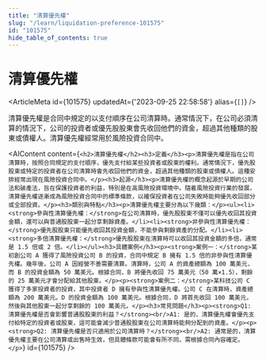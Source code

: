 ```yaml
---
title: "清算優先權"
slug: "/learn/liquidation-preference-101575"
id: "101575"
hide_table_of_contents: true
---
```



# 清算優先權

<ArticleMeta id={101575} updatedAt={'2023-09-25 22:58:58'} alias={`[]`} />
<div className='border-solid border-b border-t-0 my-4 border-[var(--ifm-color-gray-300)]' />

清算優先權是合同中規定的以支付順序在公司清算時。通常情況下，在公司必須清算的情況下，公司的投資者或優先股股東會先收回他們的資金，超過其他種類的股東或債權人。清算優先權經常用於風險投資合同中。

<AIContent content={`<h2>清算優先權</h2><h3>定義</h3><p>清算優先權是指在公司清算時，按照合同規定的支付順序，優先支付給某些投資者或股東的權利。通常情況下，優先股股東或特定的投資者在公司清算時會先收回他們的資金，超過其他種類的股東或債權人。這種安排經常出現在風險投資合同中。</p><h3>起源</h3><p>清算優先權的概念起源於早期的公司法和破產法，旨在保護投資者的利益，特別是在高風險投資環境中。隨着風險投資行業的發展，清算優先權逐漸成為風險投資合同中的標準條款，以確保投資者在公司失敗時能夠優先收回部分或全部投資。</p><h3>類別與特點</h3><p>清算優先權主要分為以下幾類：</p><ul><li><strong>參與性清算優先權：</strong>在公司清算時，優先股股東不僅可以優先收回其投資金額，還可以與普通股股東一起分享剩餘資產。</li><li><strong>非參與性清算優先權：</strong>優先股股東只能優先收回其投資金額，不能參與剩餘資產的分配。</li><li><strong>多倍清算優先權：</strong>優先股股東在清算時可以收回其投資金額的多倍，通常是 1.5 倍或 2 倍。</li></ul><h3>具體案例</h3><p><strong>案例一：</strong>某初創公司 A 獲得了風險投資公司 B 的投資，合同中規定 B 擁有 1.5 倍的非參與性清算優先權。幾年後，公司 A 因經營不善需要清算。清算時，公司 A 的資產總額為 100 萬美元，而 B 的投資金額為 50 萬美元。根據合同，B 將優先收回 75 萬美元（50 萬×1.5），剩餘的 25 萬美元才會分配給其他股東。</p><p><strong>案例二：</strong>某科技公司 C 獲得了多家投資者的投資，其中投資者 D 擁有參與性清算優先權。公司 C 在清算時，資產總額為 200 萬美元。D 的投資金額為 100 萬美元。根據合同，D 將首先收回 100 萬美元，然後與其他股東一起分享剩餘的 100 萬美元。</p><h3>常見問題</h3><p><strong>Q1: 清算優先權是否會影響普通股股東的利益？</strong><br/>A1: 是的，清算優先權會優先支付給特定的投資者或股東，這可能會減少普通股股東在公司清算時能夠分配到的資產。</p><p><strong>Q2: 清算優先權是否只適用於公司清算時？</strong><br/>A2: 通常是的，清算優先權主要在公司清算或出售時生效，但具體條款可能會有所不同，需根據合同內容確定。</p>`} id={101575} />
